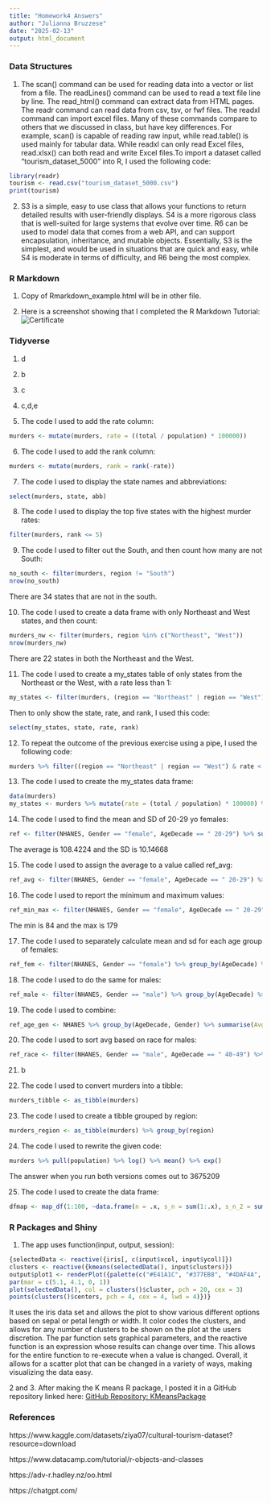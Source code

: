 ---
title: "Homework4 Answers"
author: "Julianna Bruzzese"
date: "2025-02-13"
output: html_document
---

### Data Structures

1) The scan() command can be used for reading data into a vector or list from a file. The readLines() command can be used to read a text file line by line. The read_html() command can extract data from HTML pages. The readr command can read data from csv, tsv, or fwf files. The readxl command can import excel files. Many of these commands compare to others that we discussed in class, but have key differences. For example, scan() is capable of reading raw input, while read.table() is used mainly for tabular data. While readxl can only read Excel files, read.xlsx() can both read and write Excel files.To import a dataset called "tourism_dataset_5000" into R, I used the following code:
```{r tourism, eval=FALSE}
library(readr)
tourism <- read.csv("tourism_dataset_5000.csv")
print(tourism)
```


2) S3 is a simple, easy to use class that allows your functions to return detailed results with user-friendly displays. S4 is a more rigorous class that is well-suited for large systems that evolve over time. R6 can be used to model data that comes from a web API, and can support encapsulation, inheritance, and mutable objects. Essentially, S3 is the simplest, and would be used in situations that are quick and easy, while S4 is moderate in terms of difficulty, and R6 being the most complex. 

### R Markdown

1) Copy of Rmarkdown_example.html will be in other file.

2) Here is a screenshot showing that I completed the R Markdown Tutorial: 
![Certificate](C:/Users/julia/Downloads/hw4certificate.jpg)

### Tidyverse

1) d

2) b

3) c

4) c,d,e

5) The code I used to add the rate column:
```{r q5, eval=FALSE}
murders <- mutate(murders, rate = ((total / population) * 100000))
```

6) The code I used to add the rank column:
```{r q6, eval=FALSE}
murders <- mutate(murders, rank = rank(-rate))
```

7) The code I used to display the state names and abbreviations:
```{r q7, eval=FALSE}
select(murders, state, abb)
```

8) The code I used to display the top five states with the highest murder rates:
```{r q8, eval=FALSE}
filter(murders, rank <= 5)
```

9) The code I used to filter out the South, and then count how many are not South:
```{r q9, eval=FALSE}
no_south <- filter(murders, region != "South")
nrow(no_south)
```
There are 34 states that are not in the south.

10) The code I used to create a data frame with only Northeast and West states, and then count:
```{r q10, eval=FALSE}
murders_nw <- filter(murders, region %in% c("Northeast", "West"))
nrow(murders_nw)
```
There are 22 states in both the Northeast and the West.

11) The code I used to create a my_states table of only states from the Northeast or the West, with a rate less than 1:
```{r q11, eval=FALSE}
my_states <- filter(murders, (region == "Northeast" | region == "West") & rate < 1)
```
Then to only show the state, rate, and rank, I used this code:
```{r q11.2, eval=FALSE}
select(my_states, state, rate, rank)
```

12) To repeat the outcome of the previous exercise using a pipe, I used the following code:
```{r q12, eval=FALSE}
murders %>% filter((region == "Northeast" | region == "West") & rate < 1) %>% select(state, rate, rank)
```

13) The code I used to create the my_states data frame:
```{r q13, eval=FALSE}
data(murders)
my_states <- murders %>% mutate(rate = (total / population) * 100000) %>% mutate(rank = rank(-rate)) %>% filter((region == "Northeast" | region == "West") & rate < 1) %>% select(state, rate, rank)
```

14) The code I used to find the mean and SD of 20-29 yo females:
```{r q14, eval=FALSE}
ref <- filter(NHANES, Gender == "female", AgeDecade == " 20-29") %>% summarise(Avg = mean(BPSysAve, na.rm=TRUE), SD = sd(BPSysAve, na.rm=TRUE))
```
The average is 108.4224 and the SD is 10.14668

15) The code I used to assign the average to a value called ref_avg:
```{r q15, eval=FALSE}
ref_avg <- filter(NHANES, Gender == "female", AgeDecade == " 20-29") %>% summarise(Avg = mean(BPSysAve, na.rm=TRUE)) %>% pull(Avg)
```

16) The code I used to report the minimum and maximum values:
```{r q16, eval=FALSE}
ref_min_max <- filter(NHANES, Gender == "female", AgeDecade == " 20-29") %>% summarise(minimum = min(BPSysAve, na.rm=TRUE), maximum = max(BPSysAve, na.rm=TRUE))
```
The min is 84 and the max is 179

17) The code I used to separately calculate mean and sd for each age group of females:
```{r q17, eval=FALSE}
ref_fem <- filter(NHANES, Gender == "female") %>% group_by(AgeDecade) %>% summarise(Avg = mean(BPSysAve, na.rm=TRUE), SD = sd(BPSysAve, na.rm=TRUE))
```

18) The code I used to do the same for males:
```{r q18, eval=FALSE}
ref_male <- filter(NHANES, Gender == "male") %>% group_by(AgeDecade) %>% summarise(Avg = mean(BPSysAve, na.rm=TRUE), SD = sd(BPSysAve, na.rm=TRUE))
```

19) The code I used to combine:
```{r q19, eval=FALSE}
ref_age_gen <- NHANES %>% group_by(AgeDecade, Gender) %>% summarise(Avg = mean(BPSysAve, na.rm=TRUE), SD = sd(BPSysAve, na.rm=TRUE))
```

20) The code I used to sort avg based on race for males:
```{r q20, eval=FALSE}
ref_race <- filter(NHANES, Gender == "male", AgeDecade == " 40-49") %>% group_by(Race1) %>% summarise(Avg = mean(BPSysAve, na.rm=TRUE), SD = sd(BPSysAve, na.rm=TRUE)) %>% arrange(Avg)
```

21) b

22) The code I used to convert murders into a tibble:
```{r q22, eval=FALSE}
murders_tibble <- as_tibble(murders)
```

23) The code I used to create a tibble grouped by region:
```{r q23, eval=FALSE}
murders_region <- as_tibble(murders) %>% group_by(region)
```

24) The code I used to rewrite the given code:
```{r q24, eval=FALSE}
murders %>% pull(population) %>% log() %>% mean() %>% exp()
```
The answer when you run both versions comes out to 3675209

25) The code I used to create the data frame:
```{r q25, eval=FALSE}
dfmap <- map_df(1:100, ~data.frame(n = .x, s_n = sum(1:.x), s_n_2 = sum(1:.x)))
```

### R Packages and Shiny

1) The app uses function(input, output, session):
```{r kmeanstutorial, eval=FALSE}
{selectedData <- reactive({iris[, c(input$xcol, input$ycol)]}) 
clusters <- reactive({kmeans(selectedData(), input$clusters)})
output$plot1 <- renderPlot({palette(c("#E41A1C", "#377EB8", "#4DAF4A", "#984EA3", "#FF7F00", "#FFFF33", "#A65628", "#F781BF", "#999999"))
par(mar = c(5.1, 4.1, 0, 1))
plot(selectedData(), col = clusters()$cluster, pch = 20, cex = 3)
points(clusters()$centers, pch = 4, cex = 4, lwd = 4)})}
```

It uses the iris data set and allows the plot to show various different options based on sepal or petal length or width. It color codes the clusters, and allows for any number of clusters to be shown on the plot at the users discretion. The par function sets graphical parameters, and the reactive function is an expression whose results can change over time. This allows for the entire function to re-execute when a value is changed. Overall, it allows for a scatter plot that can be changed in a variety of ways, making visualizing the data easy.


2 and 3. After making the K means R package, I posted it in a GitHub repository linked here:
[GitHub Repository: KMeansPackage](https://github.com/juliannab0427/HW4_and_KMeansPackage)


### References

https://www.kaggle.com/datasets/ziya07/cultural-tourism-dataset?resource=download

https://www.datacamp.com/tutorial/r-objects-and-classes

https://adv-r.hadley.nz/oo.html

https://chatgpt.com/

